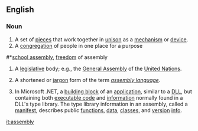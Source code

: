 ==English==
{{wikipedia}}
===Noun===
#A set of [[piece]]s that work together in [[unison]] as a [[mechanism]] or [[device]].
#A [[congregation]] of people in one place for a purpose
{{wikipediapar|Freedom of assembly}}
#*[[school assembly]], [[freedom]] of assembly
#A [[legislative]] body; e.g., the [[General Assembly]] of the [[United Nations]].
#{{computing}} A shortened or [[jargon]] form of the term ''[[assembly language]]''.
#{{computing}} In Microsoft .NET, a [[building block]] of an [[application]], similar to a [[DLL]], but containing both [[executable code]] and [[information]] normally found in a DLL's type library. The type library information in an assembly, called a [[manifest]], describes public [[function]]s, [[data]], [[class]]es, and [[version]] [[info]].

[[it:assembly]]